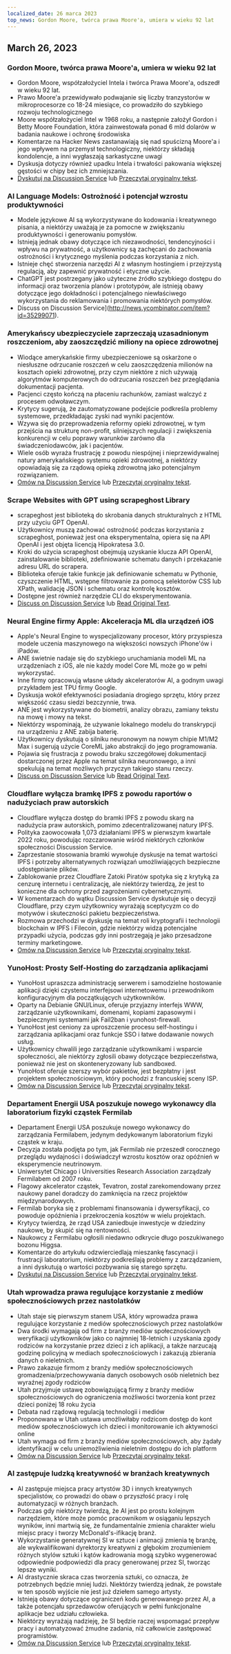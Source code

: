 ```yaml
---
localized_date: 26 marca 2023
top_news: Gordon Moore, twórca prawa Moore'a, umiera w wieku 92 lat
---
```




<CallToAction />

<Steps>

## March 26, 2023

### Gordon Moore, twórca prawa Moore'a, umiera w wieku 92 lat

- Gordon Moore, współzałożyciel Intela i twórca Prawa Moore'a, odszedł w wieku 92 lat.
- Prawo Moore'a przewidywało podwajanie się liczby tranzystorów w mikroprocesorze co 18-24 miesiące, co prowadziło do szybkiego rozwoju technologicznego
- Moore współzałożyciel Intel w 1968 roku, a następnie założył Gordon i Betty Moore Foundation, która zainwestowała ponad 6 mld dolarów w badania naukowe i ochronę środowiska
- Komentarze na Hacker News zastanawiają się nad spuścizną Moore'a i jego wpływem na przemysł technologiczny, niektórzy składają kondolencje, a inni wygłaszają sarkastyczne uwagi
- Dyskusja dotyczy również upadku Intela i trwałości pakowania większej gęstości w chipy bez ich zmniejszania.
- [Dyskutuj na Discussion Service](http://news.ycombinator.com/item?id=35297420) lub [Przeczytaj oryginalny tekst](https://www.moore.org/article-detail?newsUrlName=in-memoriam-gordon-moore-1929-2023).

### AI Language Models: Ostrożność i potencjał wzrostu produktywności

- Modele językowe AI są wykorzystywane do kodowania i kreatywnego pisania, a niektórzy uważają je za pomocne w zwiększaniu produktywności i generowaniu pomysłów.
- Istnieją jednak obawy dotyczące ich niezawodności, tendencyjności i wpływu na prywatność, a użytkownicy są zachęcani do zachowania ostrożności i krytycznego myślenia podczas korzystania z nich.
- Istnieje chęć stworzenia narzędzi AI z własnym hostingiem i przejrzystą regulacją, aby zapewnić prywatność i etyczne użycie.
- ChatGPT jest postrzegany jako użyteczne źródło szybkiego dostępu do informacji oraz tworzenia planów i prototypów, ale istnieją obawy dotyczące jego dokładności i potencjalnego niewłaściwego wykorzystania do reklamowania i promowania niektórych pomysłów.
- Discuss on Discussion Service](http://news.ycombinator.com/item?id=35299071).

### Amerykańscy ubezpieczyciele zaprzeczają uzasadnionym roszczeniom, aby zaoszczędzić miliony na opiece zdrowotnej

- Wiodące amerykańskie firmy ubezpieczeniowe są oskarżone o niesłuszne odrzucanie roszczeń w celu zaoszczędzenia milionów na kosztach opieki zdrowotnej, przy czym niektóre z nich używają algorytmów komputerowych do odrzucania roszczeń bez przeglądania dokumentacji pacjenta.
- Pacjenci często kończą na płaceniu rachunków, zamiast walczyć z procesem odwoławczym.
- Krytycy sugerują, że zautomatyzowane podejście podkreśla problemy systemowe, przedkładając zyski nad wyniki pacjentów.
- Wzywa się do przeprowadzenia reformy opieki zdrowotnej, w tym przejścia na strukturę non-profit, silniejszych regulacji i zwiększenia konkurencji w celu poprawy warunków zarówno dla świadczeniodawców, jak i pacjentów.
- Wiele osób wyraża frustrację z powodu niespójnej i nieprzewidywalnej natury amerykańskiego systemu opieki zdrowotnej, a niektórzy opowiadają się za rządową opieką zdrowotną jako potencjalnym rozwiązaniem.
- [Omów na Discussion Service](http://news.ycombinator.com/item?id=35304017) lub [Przeczytaj oryginalny tekst](https://www.propublica.org/article/cigna-pxdx-medical-health-insurance-rejection-claims).

### Scrape Websites with GPT using scrapeghost Library

- scrapeghost jest biblioteką do skrobania danych strukturalnych z HTML przy użyciu GPT OpenAI.
- Użytkownicy muszą zachować ostrożność podczas korzystania z scrapeghost, ponieważ jest ona eksperymentalna, opiera się na API OpenAI i jest objęta licencją Hipokratesa 3.0.
- Kroki do użycia scrapeghost obejmują uzyskanie klucza API OpenAI, zainstalowanie biblioteki, zdefiniowanie schematu danych i przekazanie adresu URL do scrapera.
- Biblioteka oferuje takie funkcje jak definiowanie schematu w Pythonie, czyszczenie HTML, wstępne filtrowanie za pomocą selektorów CSS lub XPath, walidację JSON i schematu oraz kontrolę kosztów.
- Dostępne jest również narzędzie CLI do eksperymentowania.
- [Discuss on Discussion Service](http://news.ycombinator.com/item?id=35305655) lub [Read Original Text](https://jamesturk.github.io/scrapeghost/).

### Neural Engine firmy Apple: Akceleracja ML dla urządzeń iOS

- Apple's Neural Engine to wyspecjalizowany procesor, który przyspiesza modele uczenia maszynowego na większości nowszych iPhone'ów i iPadów.
- ANE świetnie nadaje się do szybkiego uruchamiania modeli ML na urządzeniach z iOS, ale nie każdy model Core ML może go w pełni wykorzystać.
- Inne firmy opracowują własne układy akceleratorów AI, a godnym uwagi przykładem jest TPU firmy Google.
- Dyskusja wokół efektywności posiadania drogiego sprzętu, który przez większość czasu siedzi bezczynnie, trwa.
- ANE jest wykorzystywane do biometrii, analizy obrazu, zamiany tekstu na mowę i mowy na tekst.
- Niektórzy wspominają, że używanie lokalnego modelu do transkrypcji na urządzeniu z ANE zabija baterię.
- Użytkownicy dyskutują o silniku neuronowym na nowym chipie M1/M2 Max i sugerują użycie CoreML jako abstrakcji do jego programowania.
- Pojawia się frustracja z powodu braku szczegółowej dokumentacji dostarczonej przez Apple na temat silnika neuronowego, a inni spekulują na temat możliwych przyczyn takiego stanu rzeczy.
- [Discuss on Discussion Service](http://news.ycombinator.com/item?id=35301447) lub [Read Original Text](https://github.com/hollance/neural-engine).

### Cloudflare wyłącza bramkę IPFS z powodu raportów o nadużyciach praw autorskich

- Cloudflare wyłącza dostęp do bramki IPFS z powodu skarg na nadużycia praw autorskich, pomimo zdecentralizowanej natury IPFS.
- Polityka zaowocowała 1,073 działaniami IPFS w pierwszym kwartale 2022 roku, powodując rozczarowanie wśród niektórych członków społeczności Discussion Service.
- Zaprzestanie stosowania bramki wywołuje dyskusje na temat wartości IPFS i potrzeby alternatywnych rozwiązań umożliwiających bezpieczne udostępnianie plików.
- Zablokowanie przez Cloudflare Zatoki Piratów spotyka się z krytyką za cenzurę internetu i centralizację, ale niektórzy twierdzą, że jest to konieczne dla ochrony przed zagrożeniami cybernetycznymi.
- W komentarzach do wątku Discussion Service dyskutuje się o decyzji Cloudflare, przy czym użytkownicy wyrażają sceptycyzm co do motywów i skuteczności pakietu bezpieczeństwa.
- Rozmowa przechodzi w dyskusję na temat roli kryptografii i technologii blockchain w IPFS i Filecoin, gdzie niektórzy widzą potencjalne przypadki użycia, podczas gdy inni postrzegają je jako przesadzone terminy marketingowe.
- [Omów na Discussion Service](http://news.ycombinator.com/item?id=35300200) lub [Przeczytaj oryginalny tekst](https://torrentfreak.com/cloudflare-disables-access-to-pirated-content-on-its-ipfs-gateway-230324/).

### YunoHost: Prosty Self-Hosting do zarządzania aplikacjami

- YunoHost upraszcza administrację serwerem i samodzielne hostowanie aplikacji dzięki czystemu interfejsowi internetowemu i przewodnikom konfiguracyjnym dla początkujących użytkowników.
- Oparty na Debianie GNU/Linux, oferuje przyjazny interfejs WWW, zarządzanie użytkownikami, domenami, kopiami zapasowymi i bezpiecznymi systemami jak Fail2ban i yunohost-firewall.
- YunoHost jest ceniony za uproszczenie procesu self-hostingu i zarządzania aplikacjami oraz funkcje SSO i łatwe dodawanie nowych usług.
- Użytkownicy chwalili jego zarządzanie użytkownikami i wsparcie społeczności, ale niektórzy zgłosili obawy dotyczące bezpieczeństwa, ponieważ nie jest on skonteneryzowany lub sandboxed.
- YunoHost oferuje szerszy wybór pakietów, jest bezpłatny i jest projektem społecznościowym, który pochodzi z francuskiej sceny ISP.
- [Omów na Discussion Service](http://news.ycombinator.com/item?id=35300482) lub [Przeczytaj oryginalny tekst](https://yunohost.org).

### Departament Energii USA poszukuje nowego wykonawcy dla laboratorium fizyki cząstek Fermilab

- Departament Energii USA poszukuje nowego wykonawcy do zarządzania Fermilabem, jedynym dedykowanym laboratorium fizyki cząstek w kraju.
- Decyzja została podjęta po tym, jak Fermilab nie przeszedł corocznego przeglądu wydajności i doświadczył wzrostu kosztów oraz opóźnień w eksperymencie neutrinowym.
- Uniwersytet Chicago i Universities Research Association zarządzały Fermilabem od 2007 roku.
- Flagowy akcelerator cząstek, Tevatron, został zarekomendowany przez naukowy panel doradczy do zamknięcia na rzecz projektów międzynarodowych.
- Fermilab boryka się z problemami finansowania i dywersyfikacji, co powoduje opóźnienia i przekroczenia kosztów w wielu projektach.
- Krytycy twierdzą, że rząd USA zaniedbuje inwestycje w dziedziny naukowe, by skupić się na rentowności.
- Naukowcy z Fermilabu ogłosili niedawno odkrycie długo poszukiwanego bozonu Higgsa.
- Komentarze do artykułu odzwierciedlają mieszankę fascynacji i frustracji laboratorium, niektórzy podkreślają problemy z zarządzaniem, a inni dyskutują o wartości pozbywania się starego sprzętu.
- [Dyskutuj na Discussion Service](http://news.ycombinator.com/item?id=35303391) lub [Przeczytaj oryginalny tekst](https://www.science.org/content/article/major-shake-coming-fermilab-troubled-u-s-particle-physics-center).

### Utah wprowadza prawa regulujące korzystanie z mediów społecznościowych przez nastolatków

- Utah staje się pierwszym stanem USA, który wprowadza prawa regulujące korzystanie z mediów społecznościowych przez nastolatków
- Dwa środki wymagają od firm z branży mediów społecznościowych weryfikacji użytkowników jako co najmniej 18-letnich i uzyskania zgody rodziców na korzystanie przez dzieci z ich aplikacji, a także narzucają godzinę policyjną w mediach społecznościowych i zakazują zbierania danych o nieletnich.
- Prawo zakazuje firmom z branży mediów społecznościowych gromadzenia/przechowywania danych osobowych osób nieletnich bez wyraźnej zgody rodziców
- Utah przyjmuje ustawę zobowiązującą firmy z branży mediów społecznościowych do ograniczenia możliwości tworzenia kont przez dzieci poniżej 18 roku życia
- Debata nad rządową regulacją technologii i mediów
- Proponowana w Utah ustawa umożliwiłaby rodzicom dostęp do kont mediów społecznościowych ich dzieci i monitorowanie ich aktywności online
- Utah wymaga od firm z branży mediów społecznościowych, aby żądały identyfikacji w celu uniemożliwienia nieletnim dostępu do ich platform
- [Omów na Discussion Service](http://news.ycombinator.com/item?id=35307647) lub [Przeczytaj oryginalny tekst](https://www.bbc.com/news/world-us-canada-65060733).

### AI zastępuje ludzką kreatywność w branżach kreatywnych

- AI zastępuje miejsca pracy artystów 3D i innych kreatywnych specjalistów, co prowadzi do obaw o przyszłość pracy i rolę automatyzacji w różnych branżach.
- Podczas gdy niektórzy twierdzą, że AI jest po prostu kolejnym narzędziem, które może pomóc pracownikom w osiąganiu lepszych wyników, inni martwią się, że fundamentalnie zmienia charakter wielu miejsc pracy i tworzy McDonald's-ifikację branż.
- Wykorzystanie generatywnej SI w sztuce i animacji zmienia tę branżę, ale wykwalifikowani dyrektorzy kreatywni z głębokim zrozumieniem różnych stylów sztuki i kątów kadrowania mogą szybko wygenerować odpowiednie podpowiedzi dla pracy generowanej przez SI, tworząc lepsze wyniki.
- AI drastycznie skraca czas tworzenia sztuki, co oznacza, że potrzebnych będzie mniej ludzi. Niektórzy twierdzą jednak, że powstałe w ten sposób wyjście nie jest już dziełem samego artysty.
- Istnieją obawy dotyczące ograniczeń kodu generowanego przez AI, a także potencjału sprzedawców oferujących w pełni funkcjonalne aplikacje bez udziału człowieka.
- Niektórzy wyrażają nadzieję, że SI będzie raczej wspomagać przepływ pracy i automatyzować żmudne zadania, niż całkowicie zastępować programistów.
- [Omów na Discussion Service](http://news.ycombinator.com/item?id=35308498) lub [Przeczytaj oryginalny tekst](https://reddit.com/r/blender/comments/121lhfq/i_lost_everything_that_made_me_love_my_job/).

</Steps>
